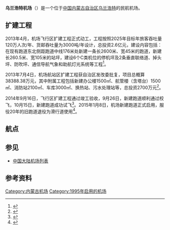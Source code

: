 {{Infobox airport
| name             = 乌兰浩特依勒力特机场<br/> Ulanhot Yilelite Airport
| image            = 烏蘭浩特機場 - panoramio (2).jpg
| type             = 民用
| operator         = 内蒙古乌兰浩特民航机场有限责任公司
| opened           = 1995年4月5日
| city-served      = [[中國|中國]][[内蒙古|内蒙古]][[兴安盟|兴安盟]][[乌兰浩特|乌兰浩特]]
| website          = 
| distance_to_city = 11.9公里
| elevation-m      = 304.9
| IATA             = HLH
| ICAO             = ZBUL
| coordinates      = {{coord|46|11|48|N|122|00|18|E|type:airport}}
| pushpin_map      = China Inner Mongolia#China
| r1-number        = 14/32
| r1-length-f      = 8,530
| r1-length-m      = 2,600
| r1-surface       = 混凝土
}}
'''乌兰浩特机场'''（{{airport codes|HLH|ZBUL}}）是一个位于[[中国|中国]][[内蒙古自治区|内蒙古自治区]][[乌兰浩特|乌兰浩特]]的民航机场。

==扩建工程==
2013年4月，机场飞行区扩建工程正式动工，工程按照2025年目标年旅客吞吐量120万人次/年、货邮吞吐量为3000吨/年设计，总投资2.6亿元，建设内容包括：在现有跑道东北侧距跑道中线176米处新建一条长2600米、宽45米的跑道，新建长260.5米、宽105米的站坪，建设6个C类机位的停机坪及2条垂直联络道、掉头坪、防吹坪、通信导航气象和助航灯光系统等工程<ref>{{Cite web |url=http://news.carnoc.com/list/269/269484.html |title=乌兰浩特机场飞行区扩建工程2013年施工结束 |accessdate=2014-10-31 |archive-date=2020-02-02 |archive-url=https://web.archive.org/web/20200202140842/http://news.carnoc.com/list/269/269484.html |dead-url=no }}</ref>。

2013年7月4日，机场航站区扩建工程获自治区发改委批复，项目总概算38388.38万元，其中附属工程包括新建办公楼1500㎡、航管楼（含塔台）1500㎡、消防站2100㎡、车库3000㎡、换热站、污水处理站等，总投资2700万元<ref>{{Cite web |url=http://news.carnoc.com/list/282/282543.html |title=乌兰浩特机场航站区扩建工程附属工程开工建设 |accessdate=2014-10-31 |archive-date=2020-02-02 |archive-url=https://web.archive.org/web/20200202140845/http://news.carnoc.com/list/282/282543.html |dead-url=no }}</ref>。

2014年9月16日，飞行区扩建工程通过竣工验收，9月26日，新建跑道顺利通过校飞，10月15日，新建跑道成功试飞<ref>{{Cite web |url=http://news.carnoc.com/list/298/298202.html |title=乌兰浩特机场飞行区扩建工程通过行业验收 |accessdate=2014-10-31 |archive-date=2020-02-02 |archive-url=https://web.archive.org/web/20200202140833/http://news.carnoc.com/list/298/298202.html |dead-url=no }}</ref>。2015年1月8日，机场新建跑道正式启用，服役20年的旧跑道退役为滑行道使用<ref>{{Cite web |url=http://news.carnoc.com/list/303/303797.html |title=服役20年旧跑道退役 乌兰浩特机场新跑道投用 |accessdate=2015-01-10 |archive-date=2020-02-02 |archive-url=https://web.archive.org/web/20200202140829/http://news.carnoc.com/list/303/303797.html |dead-url=no }}</ref>。

==航点==
{{airport-dest-list
|[[华夏航空|华夏航空]] | [[阿尔山伊尔施机场|阿尔山]]、[[哈尔滨太平国际机场|哈尔滨]]、[[呼和浩特白塔国际机场|呼和浩特]]、[[呼伦贝尔海拉尔机场|呼伦贝尔/海拉尔]]
|[[中国联合航空|中国联合航空]] | [[北京大興國際机场|北京/大興]]
|[[中国国际航空|中国国际航空]] | [[北京首都国际机场|北京/首都]]
|[[天津航空|天津航空]] | [[呼和浩特白塔国际机场|呼和浩特]]、[[沈阳桃仙国际机场|沈阳]]、[[通辽机场|通辽]]、[[大连周水子国际机场|大连]]、[[呼伦贝尔海拉尔机场|海拉尔]]
|[[成都航空|成都航空]] | [[天津滨海国际机场|天津]]
|[[东海航空|东海航空]] | [[石家庄正定国际机场|石家庄]]、[[郑州新郑国际机场|郑州]]
}}

==参见==
*[[中国大陆机场列表|中国大陆机场列表]]

==参考资料==
{{reflist}}

{{中华人民共和国机场}}

[[Category:内蒙古机场|Category:内蒙古机场]]
[[Category:1995年启用的机场|Category:1995年启用的机场]]